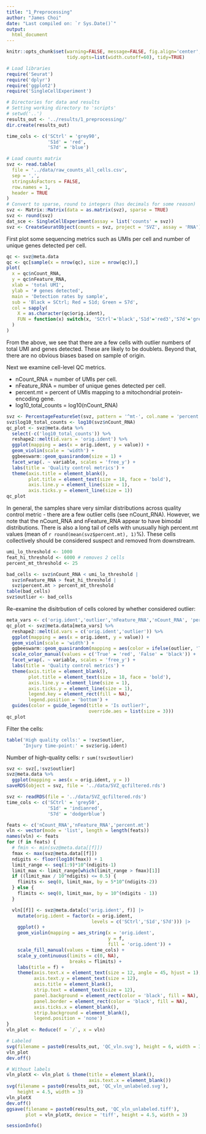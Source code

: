 ```yaml
---
title: "1_Preprocessing"
author: "James Choi"
date: "Last compiled on: `r Sys.Date()`"
output:
  html_document
---
```


```r
knitr::opts_chunk$set(warning=FALSE, message=FALSE, fig.align='center', 
                      tidy.opts=list(width.cutoff=60), tidy=TRUE)
```

```r
# Load libraries
require('Seurat')
require('dplyr')
require('ggplot2')
require('SingleCellExperiment')
```

```r
# Directories for data and results
# Setting working directory to 'scripts'
# setwd('..')
results_out <- '../results/1_preprocessing/'
dir.create(results_out)
```

```r
time_cols <- c('SCtrl' = 'grey90',
               'S1d' = 'red',
               'S7d' = 'blue')
```


```r
# Load counts matrix
svz <- read.table(
  file = '../data/raw_counts_all_cells.csv',
  sep = ',',
  stringsAsFactors = FALSE,
  row.names = 1,
  header = TRUE
)
# Convert to sparse, round to integers (has decimals for some reason)
svz <- Matrix::Matrix(data = as.matrix(svz), sparse = TRUE)
svz <- round(svz)
dat_sce <- SingleCellExperiment(assay = list('counts' = svz))
svz <- CreateSeuratObject(counts = svz, project = 'SVZ', assay = 'RNA')
```

First plot some sequencing metrics such as UMIs per cell and number of unique
genes detected per cell.


```r
qc <- svz@meta.data
qc <- qc[sample(x = nrow(qc), size = nrow(qc)),]
plot(
  x = qc$nCount_RNA,
  y = qc$nFeature_RNA,
  xlab = 'total UMI',
  ylab = '# genes detected',
  main = 'Detection rates by sample',
  sub = 'Black = SCtrl; Red = S1d; Green = S7d',
  col = sapply(
    X = as.character(qc$orig.ident),
    FUN = function(x) switch(x, 'SCtrl'='black','S1d'='red3','S7d'='green')
  )
)
```

From the above, we see that there are a few cells with outlier numbers of
total UMI and genes detected. These are likely to be doublets. Beyond that,
there are no obvious biases based on sample of origin.


Next we examine cell-level QC metrics.

* nCount_RNA = number of UMIs per cell.
* nFeature_RNA = number of unique genes detected per cell.
* percent.mt = percent of UMIs mapping to a mitochondrial protein-encoding gene.
* log10_total_counts = log10(nCount_RNA)


```r
svz <- PercentageFeatureSet(svz, pattern = '^mt-', col.name = 'percent.mt')
svz$log10_total_counts <- log10(svz$nCount_RNA)
qc_plot <- svz@meta.data %>%
  select(-c('log10_total_counts')) %>%
  reshape2::melt(id.vars = 'orig.ident') %>%
  ggplot(mapping = aes(x = orig.ident, y = value)) +
  geom_violin(scale = 'width') +
  ggbeeswarm::geom_quasirandom(size = 1) +
  facet_wrap(. ~ variable, scales = 'free_y') +
  labs(title = 'Quality control metrics') +
  theme(axis.title = element_blank(),
        plot.title = element_text(size = 18, face = 'bold'),
        axis.line.y = element_line(size = 1),
        axis.ticks.y = element_line(size = 1))
qc_plot
```


In general, the samples share very similar distributions across quality 
control metric - there are a few outlier cells (see nCount_RNA). However, we 
note that the nCount_RNA and nFeature_RNA appear to have bimodal
distributions. There is also a long tail of cells with unusually high 
percent.mt values (mean of `r round(mean(svz$percent.mt), 1)`%). These cells
collectively should be considered suspect and removed from downstream.  

```r
umi_lo_threshold <- 1000
feat_hi_threshold <- 6000 # removes 2 cells
percent_mt_threshold <- 25

bad_cells <- svz$nCount_RNA < umi_lo_threshold | 
  svz$nFeature_RNA > feat_hi_threshold |
  svz$percent.mt > percent_mt_threshold
table(bad_cells)
svz$outlier <- bad_cells
```


Re-examine the disitrbution of cells colored by whether considered outlier:

```r
meta_vars <- c('orig.ident','outlier','nFeature_RNA','nCount_RNA', 'percent.mt')
qc_plot <- svz@meta.data[meta_vars] %>%
  reshape2::melt(id.vars = c('orig.ident','outlier')) %>%
  ggplot(mapping = aes(x = orig.ident, y = value)) +
  geom_violin(scale = 'width') +
  ggbeeswarm::geom_quasirandom(mapping = aes(color = ifelse(outlier, 'True','False')), size = 0.35) +
  scale_color_manual(values = c('True' = 'red', 'False' = 'black')) +
  facet_wrap(. ~ variable, scales = 'free_y') +
  labs(title = 'Quality control metrics') +
  theme(axis.title = element_blank(),
        plot.title = element_text(size = 18, face = 'bold'),
        axis.line.y = element_line(size = 1),
        axis.ticks.y = element_line(size = 1),
        legend.key = element_rect(fill = NA),
        legend.position = 'bottom') +
  guides(color = guide_legend(title = 'Is outlier?',
                              override.aes = list(size = 3)))
qc_plot
```

Filter the cells:  

```r
table('High quality cells:' = !svz$outlier,
      'Injury time-point:' = svz$orig.ident)
```

Number of high-quality cells: `r sum(!svz$outlier)`

```r
svz <- svz[,!svz$outlier]
svz@meta.data %>%
  ggplot(mapping = aes(x = orig.ident, y = ))
saveRDS(object = svz, file = '../data/SVZ_qcfiltered.rds')
```

```r
svz <- readRDS(file = '../data/SVZ_qcfiltered.rds')
time_cols <- c('SCtrl' = 'grey50',
               'S1d' = 'indianred',
               'S7d' = 'dodgerblue')

feats <- c('nCount_RNA','nFeature_RNA','percent.mt')
vln <- vector(mode = 'list', length = length(feats))
names(vln) <- feats
for (f in feats) {
  # fmin <- min(svz@meta.data[[f]])
  fmax <- max(svz@meta.data[[f]])
  ndigits <- floor(log10(fmax)) + 1
  limit_range <- seq(1:9)*10^(ndigits-1)
  limit_max <- limit_range[which(limit_range > fmax)[1]]
  if ((limit_max / 10^ndigits) <= 0.5) {
    flimits <- seq(0, limit_max, by = 5*10^(ndigits-2))
  } else {
    flimits <- seq(0, limit_max, by = 10^(ndigits - 1))
  }

  vln[[f]] <- svz@meta.data[c('orig.ident', f)] |>
    mutate(orig.ident = factor(x = orig.ident, 
                               levels = c('SCtrl','S1d','S7d'))) |>
    ggplot() + 
    geom_violin(mapping = aes_string(x = 'orig.ident',
                                     y = f,
                                     fill = 'orig.ident')) +
    scale_fill_manual(values = time_cols) +
    scale_y_continuous(limits = c(0, NA),
                       breaks = flimits) +
    labs(title = f) +
    theme(axis.text.x = element_text(size = 12, angle = 45, hjust = 1),
          axis.text.y = element_text(size = 12),
          axis.title = element_blank(),
          strip.text = element_text(size = 12),
          panel.background = element_rect(color = 'black', fill = NA),
          panel.border = element_rect(color = 'black', fill = NA),
          axis.ticks.x = element_blank(),
          strip.background = element_blank(),
          legend.position = 'none')
}
vln_plot <- Reduce(f = `/`, x = vln)

# Labeled
svg(filename = paste0(results_out, 'QC_vln.svg'), height = 6, width = 3)
vln_plot
dev.off()

# Without labels
vln_plotX <- vln_plot & theme(title = element_blank(),
                              axis.text.x = element_blank())
svg(filename = paste0(results_out, 'QC_vln_unlabeled.svg'), 
    height = 4.5, width = 3)
vln_plotX
dev.off()
ggsave(filename = paste0(results_out, 'QC_vln_unlabeled.tiff'),
       plot = vln_plotX, device = 'tiff', height = 4.5, width = 3)
```


```r
sessionInfo()
```



